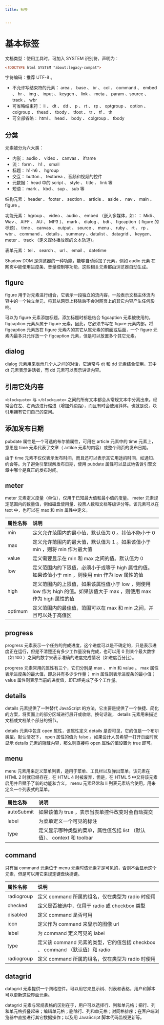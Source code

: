 ```yaml
---
title: 标签


---
```


# 基本标签

文档类型：使用工具时，可加入 SYSTEM 识别符，声明为：

```html
<!DOCTYPE html SYSTEM "about:legacy-compat">
```

字符编码：推荐 UTF-8 。

- 不允许写结束符的元素： area 、 base 、 br 、 col 、 command 、 embed 、 hr 、 img 、 input 、 keygen 、 link 、 meta 、 param 、source 、 track 、 wbr
- 可省略结束符： li 、 dt 、 dd 、 p 、 rt 、 rp 、 optgroup 、 option 、 colgroup 、 thead 、 tbody 、 tfoot 、 tr 、 tf 、 th
- 可全部省略： html 、 head 、 body 、 colgroup 、 tbody

## 分类

元素被分为六大类：

- 内嵌： audio 、 video 、 canvas 、 iframe
- 流： form 、 h1 、 small
- 标题： h1-h6 、 hgroup
- 交互： button 、 textarea 、音频和视频的控件
- 元数据： head 中的 script 、 style 、 title 、 link 等
- 短语： mark 、 kbd 、 sup 、 sub 等

结构元素： header 、 footer 、 section 、 article 、 aside 、 nav 、 main 、 figure 。

功能元素： hgroup 、 video 、 audio 、 embed （嵌入多媒体，如：： Midi 、 Wav 、 AIFF 、 AU 、 MP3 ）、 mark 、 dialog 、 bdi 、 figcaption（ figure 的标题）、 time 、 canvas 、 output 、 source 、 menu 、 ruby 、 rt 、 rp 、 wbr 、 command 、 details 、 summary 、datalist 、 datagrid 、 keygen、 meter 、 track （定义媒体播放器的文本轨道）。

表单元素： tel 、 search 、 url 、 email 、 datetime

Shadow DOM 是浏览器的一种功能，能够自动添加子元素，例如 audio 元素 在网页中能使用进度条、音量控制等功能，这些相关元素都由浏览器自动生成。

## figure

figure 用于对元素进行组合，它表示一段独立的流内容，一般表示文档主体流内容中的一个独立单元，将其从网页上移除后不会对网页上的其它内容产生任何影响。

可以为 figure 元素添加标题，添加标题时都是结合 figcaption 元素被使用的。 figcaption 元素从属于 figure 元素，因此，它必须书写在 figure 元素内部。将 figcaption 元素放在
figure 元素内的其它从属元素的前面或后面，一个 figure 元素内最多只允许放一个 figcaption 元素，但是可以放置多个其它元素。

## dialog

dialog 元素用来表示几个人之间的对话，它通常与 dt 和 dd 元素结合使用，其中 dt 元素表示讲话者，而 dd 元素可以表示讲话内容。

## 引用它处内容

`<blockquote>` 与 `</blockquote>` 之间的所有文本都会从常规文本中分离出来，经常会在左、右两边进行缩进（增加外边距），而且有时会使用斜体。也就是说，块引用拥有它们自己的空间。

## 添加发布日期

pubdate 属性是一个可选的布尔值属性，可用在 article 元素中的 time 元素上，意思是 time 元素代表了文章（ artilce 元素的内容）或整个网页的发布日期。

由于 time 元素不仅仅表示发布时间，而且还可以表示其它用途的时间，如通知、约会等。为了避免引擎误解发布日期，使用 pubdate 属性可以显式地告诉引擎文章中哪个是真正的发布时间。

## meter

meter 元素定义度量（单位），仅用于已知最大值和最小值的度量。 meter 元素规定范围内的数量值，例如磁盘使用量、投票人数和文档等级评分等。该元素可以在 text 中，也可以在 max 和 min 属性中定义。

| 属性名称 | 说明                                                                                                                   |
| :------- | :--------------------------------------------------------------------------------------------------------------------- |
| min      | 定义允许范围内的最小值，默认值为 0 。其值不能小于 0                                                                    |
| max      | 定义允许范围内的最大值，默认值为 1 。如果该值小于 min ，则将 min 作为最大值                                            |
| value    | 定义需要显示在 min 和 max 之间的值。默认值为 0                                                                         |
| low      | 定义范围内的下限值，必须小于或等于 high 属性的值。如果该值小于 min ，则使用 min 作为 low 属性的值                      |
| high     | 定义范围内的上限值，如果该属性值小于 low ，则使用 low 作为 high 的值。如果该值大于 max ，则使用 max 作为 high 属性的值 |
| optimum  | 定义范围内的最佳值，范围可以在 max 和 min 之间，并且可以处于高值区                                                     |

## progress

progress 元素表示一个任务的完成进度，这个进度可以是不确定的，只是表示进度正在运行，但是不清楚还有多少工作量没有完成，也可以用 0 到某个最大数字（如 100 ）之间的数字来表示准确的进度完成情况（如进度百分比）。

progress 元素常用的属性有三个，它们分别是 max 、 min 和 value 。 max 属性表示进度条的最大值，即总共有多少少作量； min 属性则表示进度条的最小值； value 属性则表示当前的进度值，即已经完成了多个工作量。

## details

details 元素提供了一种替代 JavaScript 的方法，它主要是提供了一个快捷、简化的方案，将页面上的部分区域进行展开或收缩。换句话说， details 元素用来描述文档或文档某个部分的细节。

details 元素中包含 open 属性，该属性定义 details 是否可见，它的值是一个布尔类型。默认情况下， open 属性的值为 false 。如果设计人员希望一打开页面时就显示 details 元素的隐藏内容，那么则直接将 open 属性的值设置为 true 即可。

## menu

menu 元素用来定义菜单列表，适用于菜单、工具栏以及弹出菜单。该元素在 HTML 2 时就已经存在，在 HTML 4 时被废弃，但是，在 HTML 5 中又将该元素启用并且赋予了新的功能和含义。 menu 元素经常和 li 列表元素结合使用，用来定义一个列表式的菜单。

| 属性名称   | 说明                                                                    |
| :--------- | :---------------------------------------------------------------------- |
| autoSubmit | 如果该值为 true ，表示当表单控件改变时会自动提交                        |
| label      | 为菜单定义一个可见的标注                                                |
| type       | 定义显示哪种类型的菜单，属性值包括 list （默认值）、 context 和 toolbar |

## command

只有当 command 元素位于 menu 元素时该元素才是可见的，否则不会显示这个元素，但是可以用它来规定键盘快捷键。

| 属性名称   | 说明                                                                         |
| :--------- | :--------------------------------------------------------------------------- |
| radiogroup | 定义 command 所属的组名，仅在类型为 radio 时使用                             |
| checked    | 定义是否被选中，仅用于 radio 或 checkbox 类型                                |
| disabled   | 定义 command 是否可用                                                        |
| icon       | 定义作为 command 来显示的图像 url                                            |
| label      | 为 command 定义可见的 label                                                  |
| type       | 定义该 command 元素的类型，它的值包括 checkbox 、 command （默认值）和 radio |
| radiogroup | 定义 command 所属的组名，仅在类型为 radio 时使用                             |

## datagrid

datagrid 元素提供一个网格控件，可以用它来显示树、列表和表格，用户和脚本可以更新这些界面元素。

datagrid 元素与常规表格的区别在于，用户可以选择行、列和单元格；把行、列和单元格折叠起来；编辑单元格；删除行、列和单元格；对网格排序；在客户端浏览器中直接进行其它数据操作；以及用 JavaScript 脚本代码监视更新等。

            